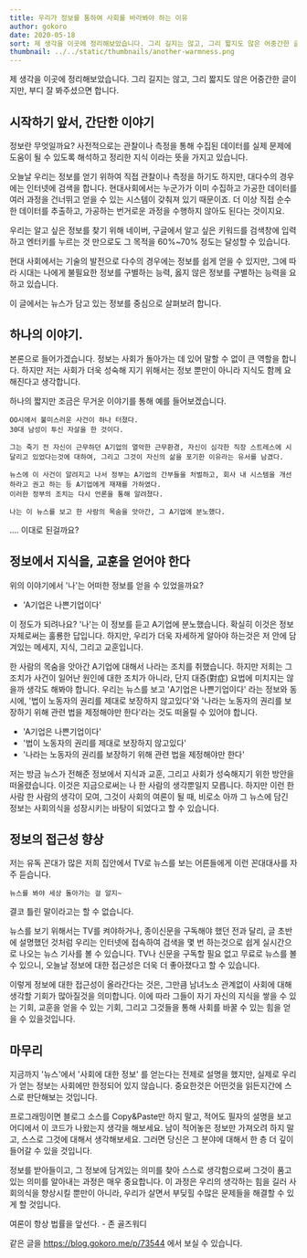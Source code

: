 ```yaml
---
title: 우리가 정보를 통하여 사회를 바라봐야 하는 이유
author: gokoro
date: 2020-05-18
sort: 제 생각을 이곳에 정리해보았습니다. 그리 길지는 않고, 그리 짧지도 않은 어중간한 글이지만...
thumbnail: ../../static/thumbnails/another-warmness.png
---
```


제 생각을 이곳에 정리해보았습니다.
그리 길지는 않고, 그리 짧지도 않은 어중간한 글이지만, 부디 잘 봐주셨으면 합니다.

## 시작하기 앞서, 간단한 이야기

정보란 무엇일까요?
사전적으로는 관찰이나 측정을 통해 수집된 데이터를 실제 문제에 도움이 될 수 있도록 해석하고 정리한 지식 이라는 뜻을 가지고 있습니다.

오늘날 우리는 정보를 얻기 위하여 직접 관찰이나 측정을 하기도 하지만, 대다수의 경우에는 인터넷에 검색을 합니다.
현대사회에서는 누군가가 이미 수집하고 가공한 데이터를 여러 과정을 건너뛰고 얻을 수 있는 시스템이 갖춰져 있기 때문이죠.
더 이상 직접 순수한 데이터를 추출하고, 가공하는 번거로운 과정을 수행하지 않아도 된다는 것이지요.

우리는 알고 싶은 정보를 찾기 위해 네이버, 구글에서 알고 싶은 키워드를 검색창에 입력하고 엔터키를 누르는 것 만으로도 그 목적을 60%~70% 정도는 달성할 수 있습니다.

현대 사회에서는 기술의 발전으로 다수의 경우에는 정보를 쉽게 얻을 수 있지만, 그에 따라 시대는 나에게 불필요한 정보를 구별하는 능력, 옳지 않은 정보를 구별하는 능력을 요하고 있습니다.

이 글에서는 뉴스가 담고 있는 정보를 중심으로 살펴보려 합니다.

## 하나의 이야기.

본론으로 들어가겠습니다. 정보는 사회가 돌아가는 데 있어 말할 수 없이 큰 역할을 합니다.
하지만 저는 사회가 더욱 성숙해 지기 위해서는 정보 뿐만이 아니라 지식도 함께 요해진다고 생각합니다.

하나의 짧지만 조금은 무거운 이야기를 통해 예를 들어보겠습니다.

```
OO시에서 불미스러운 사건이 하나 터졌다.
30대 남성이 투신 자살을 한 것이다.

그는 죽기 전 자신이 근무하던 A기업의 열악한 근무환경, 자신이 심각한 직장 스트레스에 시달리고 있었다는것에 대하여, 그리고 그것이 자신의 삶을 포기한 이유라는 유서를 남겼다.

뉴스에 이 사건이 알려지고 나서 정부는 A기업의 간부들을 처벌하고, 회사 내 시스템을 개선하라고 권고 하는 등 A기업에게 재재를 가하였다.
이러한 정부의 조치는 다시 언론을 통해 알려졌다.

나는 이 뉴스를 보고 한 사람의 목숨을 앗아간, 그 A기업에 분노했다.
```

.... 이대로 된걸까요?

## 정보에서 지식을, 교훈을 얻어야 한다

위의 이야기에서 '나'는 어떠한 정보를 얻을 수 있었을까요?

- 'A기업은 나쁜기업이다'

이 정도가 되려나요?
'나'는 이 정보를 듣고 A기업에 분노했습니다.
확실히 이것은 정보 자체로써는 훌룡한 답입니다.
하지만, 우리가 더욱 자세하게 알아야 하는것은 저 안에 담겨있는 메세지, 지식, 그리고 교훈입니다.

한 사람의 목숨을 앗아간 A기업에 대해서 나라는 조치를 취했습니다.
하지만 저희는 그 조치가 사건이 일어난 원인에 대한 조치가 아니라, 단지 대증(對症) 요법에 미치지는 않을까 생각도 해봐야 합니다.
우리는 뉴스를 보고 'A기업은 나쁜기업이다' 라는 정보와 동시에, '법이 노동자의 권리를 제대로 보장하지 않고있다'와 '나라는 노동자의 권리를 보장하기 위해 관련 법을 제정해야만 한다'라는 것도 떠올릴 수 있어야 합니다.

- 'A기업은 나쁜기업이다'
- '법이 노동자의 권리를 제대로 보장하지 않고있다'
- '나라는 노동자의 권리를 보장하기 위해 관련 법을 제정해야만 한다'

저는 방금 뉴스가 전해준 정보에서 지식과 교훈, 그리고 사회가 성숙해지기 위한 방안을 떠올렸습니다.
이것은 지금으로써는 나 한 사람의 생각뿐일지 모릅니다.
하지만 이런 한 사람 한 사람의 생각이 모여, 그것이 사회의 여론이 될 때, 비로소 아까 그 뉴스에 담긴 정보는 사회의식을 성장시키는 바탕이 되었다고 할 수 있습니다.

## 정보의 접근성 향상

저는 유독 꼰대가 많은 저희 집안에서 TV로 뉴스를 보는 어른들에게 이런 꼰대대사를 자주 듣습니다.

```
뉴스를 봐야 세상 돌아가는 걸 알지~
```

결코 틀린 말이라고는 할 수 없습니다.

뉴스를 보기 위해서는 TV를 켜야하거나, 종이신문을 구독해야 했던 전과 달리, 글 초반에 설명했던 것처럼 우리는 인터넷에 접속하여 검색을 몇 번 하는것으로 쉽게 실시간으로 나오는 뉴스 기사를 볼 수 있습니다.
TV나 신문을 구독할 필요 없고 무료로 뉴스를 볼 수 있으니, 오늘날 정보에 대한 접근성은 더욱 더 좋아졌다고 할 수 있습니다.

이렇게 정보에 대한 접근성이 올라간다는 것은, 그만큼 남녀노소 관계없이 사회에 대해 생각할 기회가 많아질것을 의미합니다.
이에 따라 그들이 자기 자신의 지식을 쌓을 수 있는 기회, 교훈을 얻을 수 있는 기회, 그리고 그것들을 통해 사회를 바꿀 수 있는 힘을 얻을 수 있을것입니다.

## 마무리

지금까지 '뉴스'에서 '사회에 대한 정보' 를 얻는다는 전제로 설명을 했지만, 실제로 우리가 얻는 정보는 사회에만 한정되어 있지 않습니다.
중요한것은 어떤것을 읽든지간에 스스로 판단해보는 것입니다.

프로그래밍이면 블로그 소스를 Copy&Paste만 하지 말고, 적어도 필자의 설명을 보고 어디에서 이 코드가 나왔는지 생각을 해보세요.
남이 적어놓은 정보만 가져오려 하지 말고, 스스로 그것에 대해서 생각해보세요.
그러면 당신은 그 분야에 대해서 한 층 더 깊이 들어갈 수 있을 것입니다.

정보를 받아들이고, 그 정보에 담겨있는 의미를 찾아 스스로 생각함으로써 그것이 품고있는 의미를 알아내는 과정은 매우 중요합니다.
이 과정은 우리의 생각하는 힘을 길러 사회의식을 향상시킬 뿐만이 아니라, 우리가 살면서 부딪힐 수많은 문제들을 해결할 수 있게 할 것입니다.

여론이 항상 법률을 앞선다. - 존 골즈워디

같은 글을 https://blog.gokoro.me/p/73544 에서 보실 수 있습니다.
